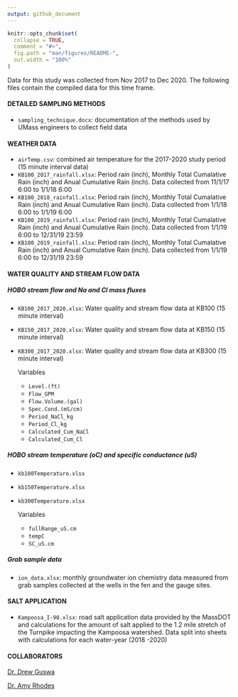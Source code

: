 ```yaml
---
output: github_document
---
```


```r
knitr::opts_chunk$set(
  collapse = TRUE,
  comment = "#>",
  fig.path = "man/figures/README-",
  out.width = "100%"
)
```



Data for this study was collected from Nov 2017 to Dec 2020. The following files contain the compiled data for this time frame.




#### DETAILED SAMPLING METHODS

- `sampling_technique.docx`: documentation of the methods used by
  UMass engineers to collect field data



#### WEATHER DATA

  - `airTemp.csv`: 
  combined air temperature for the 2017-2020 study
    period (15 minute interval data)
  - `KB100_2017_rainfall.xlsx`: 
  Period rain (inch), Monthly Total Cumalative Rain (inch) and Anual Cumulative Rain (inch). Data collected from 11/1/17 6:00 to 1/1/18 6:00
  - `KB100_2018_rainfall.xlsx`: 
  Period rain (inch), Monthly Total Cumalative Rain (inch) and Anual Cumulative Rain (inch). Data collected from 1/1/18 6:00 to 1/1/19 6:00
  - `KB100_2019_rainfall.xlsx`: 
  Period rain (inch), Monthly Total Cumalative Rain (inch) and Anual Cumulative Rain (inch). Data collected from 1/1/19 6:00 to 12/31/19 23:59
  - `KB100_2019_rainfall.xlsx`: 
  Period rain (inch), Monthly Total Cumalative Rain (inch) and Anual Cumulative Rain (inch). Data collected from 1/1/19 6:00 to 12/31/19 23:59




#### WATER QUALITY AND STREAM FLOW DATA



##### HOBO stream flow and Na and Cl mass fluxes
- `KB100_2017_2020.xlsx`: Water quality and stream flow data at KB100 (15 minute interval)
- `KB150_2017_2020.xlsx`: Water quality and stream flow data at KB150 (15 minute interval)
- `KB300_2017_2020.xlsx`: Water quality and stream flow data at KB300 (15 minute interval)


   Variables 

    - `Level.(ft)`
    - `Flow_GPM`
	- `Flow.Volume.(gal)`	
	- `Spec.Cond.(mS/cm)`	
	- `Period_NaCl_kg`	
	- `Period_Cl_kg`	
	- `Calculated_Cum_NaCl`	
	- `Calculated_Cum_Cl`

##### HOBO stream temperature (oC) and specific conductance (uS)
- `kb100Temperature.xlsx` 
- `kb150Temperature.xlsx`
- `kb300Temperature.xlsx`


   Variables 

    - `fullRange_uS.cm`
    - `tempC`
	- `SC_uS.cm`	


##### Grab sample data 
- `ion_data.xlsx`: monthly groundwater ion chemistry data measured
  from grab samples collected at the wells in the fen and the gauge
  sites.




#### SALT APPLICATION 

  - `Kampoosa_I-90.xlsx`: road salt application data provided by
    the MassDOT and calculations for the amount of salt applied to the
    1.2 mile stretch of the Turnpike impacting the Kampoosa watershed. Data split into sheets with calculations for each water-year (2018 -2020)


#### COLLABORATORS
[Dr. Drew Guswa](https://www.smith.edu/academics/faculty/andrew-guswa)

[Dr. Amy Rhodes](https://www.smith.edu/academics/faculty/amy-larson-rhodes)

